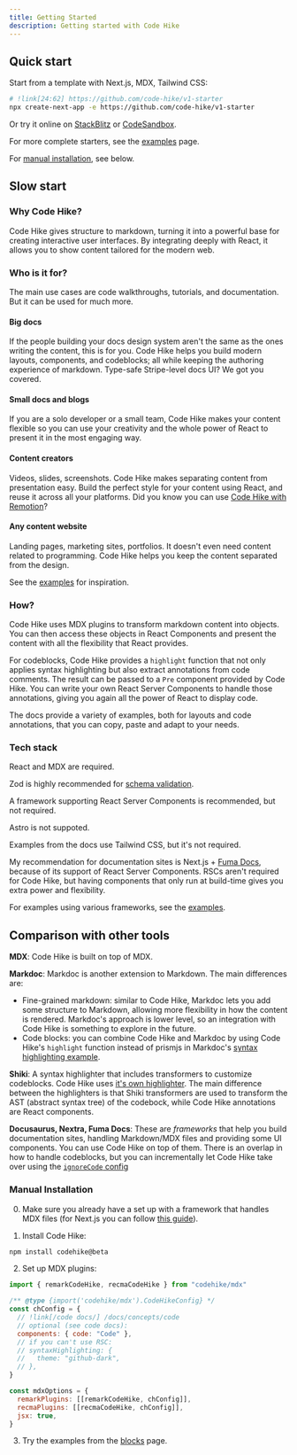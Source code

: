 ```yaml
---
title: Getting Started
description: Getting started with Code Hike
---
```


## Quick start

Start from a template with Next.js, MDX, Tailwind CSS:

```bash -c
# !link[24:62] https://github.com/code-hike/v1-starter
npx create-next-app -e https://github.com/code-hike/v1-starter
```

Or try it online on [StackBlitz](https://stackblitz.com/github/code-hike/v1-starter?file=app%2Fpage.mdx) or [CodeSandbox](https://codesandbox.io/s/github/code-hike/v1-starter?file=app%2Fpage.mdx).

For more complete starters, see the [examples](/docs/examples) page.

For [manual installation](#manual-installation), see below.

## Slow start

### Why Code Hike?

Code Hike gives structure to markdown, turning it into a powerful base for creating interactive user interfaces. By integrating deeply with React, it allows you to show content tailored for the modern web.

### Who is it for?

The main use cases are code walkthroughs, tutorials, and documentation. But it can be used for much more.

#### Big docs

If the people building your docs design system aren't the same as the ones writing the content, this is for you. Code Hike helps you build modern layouts, components, and codeblocks; all while keeping the authoring experience of markdown. Type-safe Stripe-level docs UI? We got you covered.

#### Small docs and blogs

If you are a solo developer or a small team, Code Hike makes your content flexible so you can use your creativity and the whole power of React to present it in the most engaging way.

#### Content creators

Videos, slides, screenshots. Code Hike makes separating content from presentation easy. Build the perfect style for your content using React, and reuse it across all your platforms. Did you know you can use [Code Hike with Remotion](/blog/remotion)?

#### Any content website

Landing pages, marketing sites, portfolios. It doesn't even need content related to programming. Code Hike helps you keep the content separated from the design.

See the [examples](/docs/examples) for inspiration.

### How?

Code Hike uses MDX plugins to transform markdown content into objects. You can then access these objects in React Components and present the content with all the flexibility that React provides.

For codeblocks, Code Hike provides a `highlight` function that not only applies syntax highlighting but also extract annotations from code comments. The result can be passed to a `Pre` component provided by Code Hike. You can write your own React Server Components to handle those annotations, giving you again all the power of React to display code.

The docs provide a variety of examples, both for layouts and code annotations, that you can copy, paste and adapt to your needs.

### Tech stack

React and MDX are required.

Zod is highly recommended for [schema validation](/docs/concepts/blocks#schema).

A framework supporting React Server Components is recommended, but not required.

Astro is not suppoted.

Examples from the docs use Tailwind CSS, but it's not required.

My recommendation for documentation sites is Next.js + [Fuma Docs](https://fumadocs.vercel.app/), because of its support of React Server Components. RSCs aren't required for Code Hike, but having components that only run at build-time gives you extra power and flexibility.

For examples using various frameworks, see the [examples](/docs/examples).

## Comparison with other tools

**MDX**: Code Hike is built on top of MDX.

**Markdoc**: Markdoc is another extension to Markdown. The main differences are:

- Fine-grained markdown: similar to Code Hike, Markdoc lets you add some structure to Markdown, allowing more flexibility in how the content is rendered. Markdoc's approach is lower level, so an integration with Code Hike is something to explore in the future.
- Code blocks: you can combine Code Hike and Markdoc by using Code Hike's `highlight` function instead of prismjs in Markdoc's [syntax highlighting example](https://markdoc.dev/docs/examples#syntax-highlighting).

**Shiki**: A syntax highlighter that includes transformers to customize codeblocks. Code Hike uses [it's own highlighter](https://github.com/code-hike/lighter). The main difference between the highlighters is that Shiki transformers are used to transform the AST (abstract syntax tree) of the codebock, while Code Hike annotations are React components.

**Docusaurus, Nextra, Fuma Docs**: These are _frameworks_ that help you build documentation sites, handling Markdown/MDX files and providing some UI components. You can use Code Hike on top of them. There is an overlap in how to handle codeblocks, but you can incrementally let Code Hike take over using the [`ignoreCode` config](docs/concepts/code#ignoring-some-codeblocks)

### Manual Installation

0. Make sure you already have a set up with a framework that handles MDX files (for Next.js you can follow [this guide](https://nextjs.org/docs/app/building-your-application/configuring/mdx)).

1. Install Code Hike:

```bash -c
npm install codehike@beta
```

2. Set up MDX plugins:

```js next.config.mjs -c
import { remarkCodeHike, recmaCodeHike } from "codehike/mdx"

/** @type {import('codehike/mdx').CodeHikeConfig} */
const chConfig = {
  // !link[/code docs/] /docs/concepts/code
  // optional (see code docs):
  components: { code: "Code" },
  // if you can't use RSC:
  // syntaxHighlighting: {
  //   theme: "github-dark",
  // },
}

const mdxOptions = {
  remarkPlugins: [[remarkCodeHike, chConfig]],
  recmaPlugins: [[recmaCodeHike, chConfig]],
  jsx: true,
}
```

3. Try the examples from the [blocks](/docs/concepts/blocks) page.
